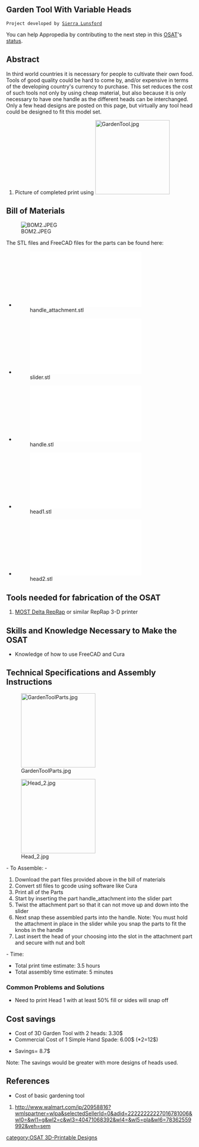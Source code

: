 

{{777}}
==Garden Tool With Variable Heads ==
 Project developed by [[User:Sklunsfo|Sierra Lunsford]]
{{Statusboxtop}}
{{status-design}}
{{status-prototype}}
You can help Appropedia by contributing to the next step in this [[OSAT]]'s [[:Category:Status|status]].
{{boxbottom}}

==Abstract==

In third world countries it is necessary for people to cultivate their own food. Tools of good quality could be hard to come by, and/or expensive in terms of the developing country's currency to purchase. This set reduces the cost of such tools not only by using cheap material, but also because it is only necessary to have one handle as the different heads can be interchanged. Only a few head designs are posted on this page, but virtually any tool head could be designed to fit this model set.

# Picture of completed print using [[Image:GardenTool.jpg|200px|right]]

== Bill of Materials==

[[Image:BOM2.JPEG]]

The STL files and FreeCAD files for the parts can be found here:

*[[File:handle_attachment.stl]]
*[[File:slider.stl]]
*[[File:handle.stl]]
*[[File:head1.stl]]
*[[File:head2.stl]]

== Tools needed for fabrication of the OSAT==
# [[Athena Build Overview| MOST Delta RepRap]] or similar RepRap 3-D printer

== Skills and Knowledge Necessary to Make the OSAT ==
* Knowledge of how to use FreeCAD and Cura

== Technical Specifications and Assembly Instructions==

[[Image:GardenToolParts.jpg|200px]]

[[Image:Head_2.jpg|200px]]


-
To Assemble:
-
# Download the part files provided above in the bill of materials
# Convert stl files to gcode using software like Cura
# Print all of the Parts
# Start by inserting the part handle_attachment into the slider part
# Twist the attachment part so that it can not move up and down into the slider
# Next snap these assembled parts into the handle. Note: You must hold the attachment in place in the slider while you snap the parts to fit the knobs in the handle
# Last insert the head of your choosing into the slot in the attachment part and secure with nut and bolt
-
Time:
* Total print time estimate: 3.5 hours
* Total assembly time estimate: 5 minutes

=== Common Problems and Solutions===
* Need to print Head 1 with at least 50% fill or sides will snap off

== Cost savings==
* Cost of 3D Garden Tool with 2 heads: 3.30$
* Commercial Cost of 1 Simple Hand Spade: 6.00$ (*2=12$)

* Savings= 8.7$

Note: The savings would be greater with more designs of heads used.

==References==

* Cost of basic gardening tool

#http://www.walmart.com/ip/20958816?wmlspartner=wlpa&selectedSellerId=0&adid=22222222227016781006&wl0=&wl1=g&wl2=c&wl3=40471068392&wl4=&wl5=pla&wl6=78362559992&veh=sem




[[category:OSAT 3D-Printable Designs]]